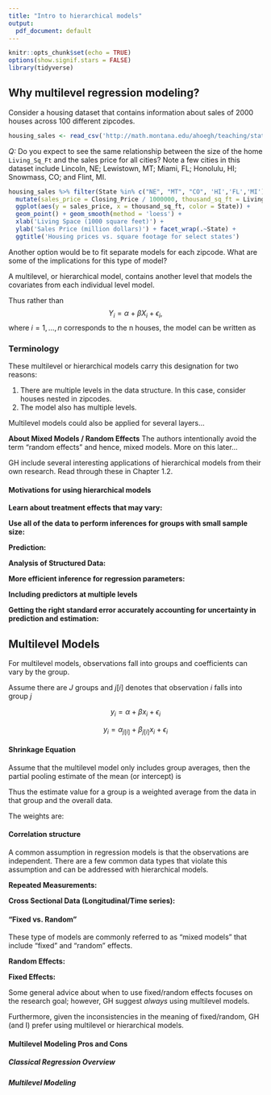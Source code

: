 ```yaml
---
title: "Intro to hierarchical models"
output:
  pdf_document: default
---
```


```r
knitr::opts_chunk$set(echo = TRUE)
options(show.signif.stars = FALSE)
library(tidyverse) 
```


## Why multilevel regression modeling?

Consider a housing dataset that contains information about sales of 2000 houses across 100 different zipcodes.

```r
housing_sales <- read_csv('http://math.montana.edu/ahoegh/teaching/stat408/datasets/HousingSales.csv')
```

_Q:_ Do you expect to see the same relationship between the size of the home `Living_Sq_Ft` and the sales price for all cities? Note a few cities in this dataset include Lincoln, NE; Lewistown, MT; Miami, FL; Honolulu, HI; Snowmass, CO; and Flint, MI.

\vfill


\vfill

\vfill

\vfill

\vfill
\vfill

\vfill
\vfill

\newpage

```r
housing_sales %>% filter(State %in% c("NE", "MT", "CO", 'HI','FL','MI')) %>%
  mutate(sales_price = Closing_Price / 1000000, thousand_sq_ft = Living_Sq_Ft / 1000) %>% 
  ggplot(aes(y = sales_price, x = thousand_sq_ft, color = State)) + 
  geom_point() + geom_smooth(method = 'loess') + 
  xlab('Living Space (1000 square feet)') + 
  ylab('Sales Price (million dollars)') + facet_wrap(.~State) +
  ggtitle('Housing prices vs. square footage for select states')
```

\vfill

Another option would be to fit separate models for each zipcode. What are some of the implications for this type of model?

\vfill
\vfill

\vfill
\vfill

\newpage

A multilevel, or hierarchical model, contains another level that models the covariates from each individual level model.

\vfill

Thus rather than 
$$Y_i = \alpha + \beta X_i + \epsilon_i,$$
where $i = 1, ..., n$ corresponds to the n houses, the model can be written as
\vfill
\vfill
\vfill
\vfill

### Terminology

These multilevel or hierarchical models carry this designation for two reasons:

1. There are multiple levels in the data structure. In this case, consider houses nested in zipcodes.
\vfill
2. The model also has multiple levels. 
\vfill

Multilevel models could also be applied for several layers...
\vfill

__About Mixed Models / Random Effects__ The authors intentionally avoid the term "random effects" and hence, mixed models. More on this later...
\vfill

GH include several interesting applications of hierarchical models from their own research. Read through these in Chapter 1.2.

\vfill

\newpage

#### Motivations for using hierarchical models

__Learn about treatment effects that may vary:__ 

\vfill

__Use all of the data to perform inferences for groups with small sample size:__ 

\vfill

__Prediction:__ 

\vfill

__Analysis of Structured Data:__ 


\vfill

__More efficient inference for regression parameters:__ 

\vfill

__Including predictors at multiple levels__ 


\vfill

__Getting the right standard error accurately accounting for uncertainty in prediction and estimation:__ 


\vfill

\newpage


## Multilevel Models

For multilevel models, observations fall into groups and coefficients can vary by the group.
\vfill

Assume there are $J$ groups and $j[i]$ denotes that observation $i$ falls into group $j$

\vfill
$$y_i = \alpha + \beta x_i + \epsilon_i$$

\vfill
\begin{eqnarray*}
y_{[1]i} &=& \alpha_1 + \beta_1 x_{[1]i} + \epsilon_i \\
y_{[2]i} &=& \alpha_2 + \beta_2 x_{[2]i} + \epsilon_i \\
&.&\\
&.&\\
&.&\\
y_{[J]i} &=& \alpha_J + \beta_J x_{[J]i} + \epsilon_i
\end{eqnarray*}


\vfill
$$y_i = \alpha_{j[i]} + \beta_{j[i]} x_i + \epsilon_i$$

\vfill

#### Shrinkage Equation 
Assume that the multilevel model only includes group averages, then the partial pooling estimate of the mean (or intercept) is

\vfill


Thus the estimate value for a group is a weighted average from the data in that group and the overall data.

The weights are:


\vfill


\newpage
#### Correlation structure

A common assumption in regression models is that the observations are independent. There are a few common data types that violate this assumption and can be addressed with hierarchical models.
\vfill

__Repeated Measurements:__ 

\vfill

__Cross Sectional Data (Longitudinal/Time series):__ 


\vfill

#### "Fixed vs. Random"

These type of models are commonly referred to as "mixed models" that include "fixed" and "random" effects.

__Random Effects:__ 

\vfill

__Fixed Effects:__ 


\vfill
Some general advice about when to use fixed/random effects focuses on the research goal; however, GH suggest _always_ using multilevel models.

\vfill
Furthermore, given the inconsistencies in the meaning of fixed/random, GH (and I) prefer using multilevel or hierarchical models.

\newpage

#### Multilevel Modeling Pros and Cons

##### Classical Regression Overview

\vfill


\vfill


\vfill

\vfill


\vfill


##### Multilevel Modeling

\vfill



\vfill


\vfill


